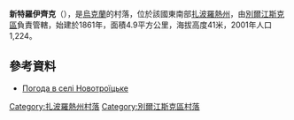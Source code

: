 {{coord|46|57|34|N|36|39|16|E|scale:100000|display=title}}

'''新特羅伊齊克'''（{{lang-uk|Новотроїцьке}}），是[[烏克蘭|烏克蘭]]的村落，位於該國東南部[[扎波羅熱州|扎波羅熱州]]，由[[別爾江斯克區|別爾江斯克區]]負責管轄，始建於1861年，面積4.9平方公里，海拔高度41米，2001年人口1,224。

==參考資料==
* [http://weather.in.ua/ua/zaporozhskaja/18249 Погода в селі Новотроїцьке] {{Wayback|url=http://weather.in.ua/ua/zaporozhskaja/18249 |date=20111220153448 }}

{{DEFAULTSORT:Новотроїцьке}}
[[Category:扎波羅熱州村落|Category:扎波羅熱州村落]]
[[Category:別爾江斯克區村落|Category:別爾江斯克區村落]]


{{Zaporizhia-geo-stub}}